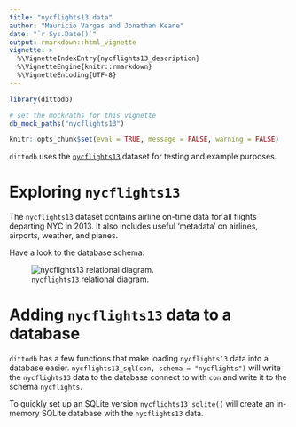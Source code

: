```yaml
---
title: "nycflights13 data"
author: "Mauricio Vargas and Jonathan Keane"
date: "`r Sys.Date()`"
output: rmarkdown::html_vignette
vignette: >
  %\VignetteIndexEntry{nycflights13_description}
  %\VignetteEngine{knitr::rmarkdown}
  %\VignetteEncoding{UTF-8}
---
```


```r
library(dittodb)

# set the mockPaths for this vignette
db_mock_paths("nycflights13")

knitr::opts_chunk$set(eval = TRUE, message = FALSE, warning = FALSE)
```

`dittodb` uses the [`nycflights13`](https://CRAN.R-project.org/package=nycflights13) dataset for testing and example purposes.

# Exploring `nycflights13`
The `nycflights13` dataset contains airline on-time data for all flights 
departing NYC in 2013. It also includes useful 'metadata' on airlines, airports,
weather, and planes.
    
Have a look to the database schema:

![`nycflights13` relational diagram.](relational-nycflights.svg)

# Adding `nycflights13` data to a database
`dittodb` has a few functions that make loading `nycflights13` data into a database easier. `nycflights13_sql(con, schema = "nycflights")` will write the `nycflights13` data to the database connect to with `con` and write it to the schema `nycflights`.

To quickly set up an SQLite version `nycflights13_sqlite()` will create an in-memory SQLite database with the `nycflights13` data.
